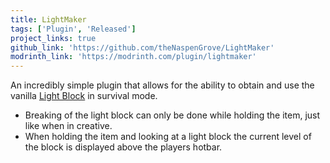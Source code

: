 ```yaml
---
title: LightMaker 
tags: ['Plugin', 'Released']
project_links: true
github_link: 'https://github.com/theNaspenGrove/LightMaker'
modrinth_link: 'https://modrinth.com/plugin/lightmaker'
---
```


An incredibly simple plugin that allows for the ability to obtain and use the vanilla [Light Block](https://minecraft.wiki/Light_Block) in survival mode. 

- Breaking of the light block can only be done while holding the item, just like when in creative.
- When holding the item and looking at a light block the current level of the block is displayed above the players hotbar.
